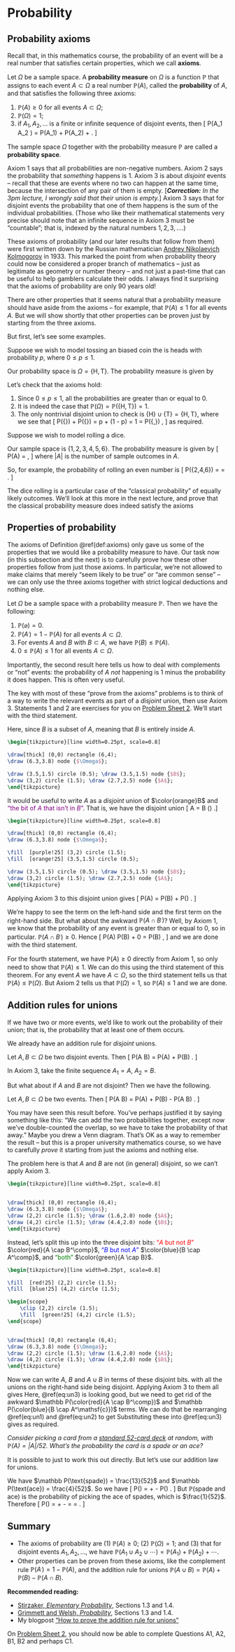 # Probability  {#L04-probability}



## Probability axioms  {#axioms}


Recall that, in this mathematics course, the probability of an event will be a real number that satisfies certain properties, which we call **axioms**.

::: {.definition #axioms}
Let $\Omega$ be a sample space. A **probability measure** on $\Omega$ is a function $\mathbb P$ that assigns to each event $A \subset \Omega$ a real number $\mathbb P(A)$, called the **probability** of $A$, and that satisfies the following three axioms:

1. $\mathbb P(A) \geq 0$ for all events $A \subset \Omega$;
1. $\mathbb P(\Omega) = 1$;
1. if $A_1, A_2, \dots$ is a finite or infinite sequence of disjoint events, then
\[ \mathbb P(A_1 \cup A_2 \cup \cdots) = \mathbb P(A_1) + \mathbb P(A_2) + \cdots . \]

The sample space $\Omega$ together with the probability measure $\mathbb P$ are called a **probability space**.
:::

Axiom 1 says that all probabilities are non-negative numbers. Axiom 2 says the probability that *something* happens is 1. Axiom 3 is about *disjoint* events -- recall that these are events where no two can happen at the same time, because the intersection of any pair of them is empty. [***Correction:** In the 3pm lecture, I wrongly said that their* union *is empty.*] Axiom 3 says that for disjoint events the probability that one of them happens is the sum of the individual probabilities. (Those who like their mathematical statements very precise should note that an infinite sequence in Axiom 3 must be "countable"; that is, indexed by the natural numbers $1, 2, 3, \dots$.)

These axioms of probability (and our later results that follow from them) were first written down by the Russian mathematician [Andrey Nikolaevich Kolmogorov](https://mathshistory.st-andrews.ac.uk/Biographies/Kolmogorov/) in 1933. This marked the point from when probability theory could now be considered a proper branch of mathematics -- just as legitimate as geometry or number theory -- and not just a past-time that can be useful to help gamblers calculate their odds. I always find it surprising that the axioms of probability are only 90 years old!

There are other properties that it seems natural that a probability measure should have aside from the axioms -- for example, that $\mathbb P(A) \leq 1$ for all events $A$. But we will show shortly that other properties can be proven just by starting from the three axioms.

But first, let's see some examples.

::: {.example}
Suppose we wish to model tossing an biased coin the is heads with probability $p$, where $0 \leq p \leq 1$.

Our probability space is $\Omega = \{\text{H}, \text{T}\}$. The probability measure is given by
\begin{align*}
   \mathbb P(\varnothing) &= 0  &  \mathbb P(\{\text{H}\}) &= p \\
   \mathbb P(\{\text{T}\}) &= 1 - p  &  \mathbb P(\{\text{H},\text{T}\})  &= 1 .
\end{align*}

Let's check that the axioms hold:

1. Since $0 \leq p \leq 1$, all the probabilities are greater than or equal to 0.
1. It is indeed the case that $\mathbb P(\Omega) = \mathbb P(\{\text{H},\text{T}\}) = 1$.
1. The only nontrivial disjoint union to check is $\{\text{H}\} \cup \{\text{T}\} = \{\text{H},\text{T}\}$, where we see that
\[ \mathbb P(\{\text{H}\}) + \mathbb P(\{\text{T}\}) = p + (1 - p) = 1 = \mathbb P(\{\text{H},\text{T}\}) , \]
as required.
:::

::: {.example}
Suppose we wish to model rolling a dice.

Our sample space is $\{1,2,3,4,5,6\}$. The probability measure is given by
\[ \mathbb P(A) = \frac{|A|}{6} , \]
where $|A|$ is the number of sample outcomes in $A$.

So, for example, the probability of rolling an even number is 
\[ \mathbb P(\{2,4,6\}) = \frac36 = \frac12 . \]
:::

The dice rolling is a particular case of the "classical probability" of equally likely outcomes. We'll look at this more in the next lecture, and prove that the classical probability measure does indeed satisfy the axioms


## Properties of probability {#prob-properties}



The axioms of Definition \@ref(def:axioms) only gave us some of the properties that we would like a probability measure to have. Our task now (in this subsection and the next) is to carefully prove how these other properties follow from just those axioms. In particular, we're not allowed to make claims that merely "seem likely to be true" or "are common sense" -- we can only use the three axioms together with strict logical deductions and nothing else.

::: {.theorem}
Let $\Omega$ be a sample space with a probability measure $\mathbb P$. Then we have the following:

1. $\mathbb P(\varnothing) = 0$.
1. $\mathbb P(A^\comp) = 1 - \mathbb P(A)$ for all events $A \subset \Omega$.
1. For events $A$ and $B$ with $B \subset A$, we have $\mathbb P(B) \leq \mathbb P(A)$.
1. $0 \leq \mathbb P(A) \leq 1$ for all events $A \subset \Omega$.
:::

Importantly, the second result here tells us how to deal with complements or "not" events: the probability of $A$ *not* happening is 1 minus the probability it does happen. This is often very useful.

::: {.proof}
The key with most of these "prove from the axioms" problems is to think of a way to write the relevant events as part of a *disjoint* union, then use Axiom 3. Statements 1 and 2 are exercises for you on [Problem Sheet 2](#P2). We'll start with the third statement.

Here, since $B$ is a subset of $A$, meaning that $B$ is entirely inside $A$. 

```tikz
\begin{tikzpicture}[line width=0.25pt, scale=0.8]

\draw[thick] (0,0) rectangle (6,4);
\draw (6.3,3.8) node {$\Omega$};

\draw (3.5,1.5) circle (0.5); \draw (3.5,1.5) node {$B$};
\draw (3,2) circle (1.5); \draw (2.7,2.5) node {$A$};
\end{tikzpicture}
```

It would be useful to write $A$ as a *disjoint* union of $\color{orange}B$ and <span style="color: purple;">"the bit of $A$ that isn't in $B$"</span>. That is, we have the disjoint union
\[ A = \color{orange}B \cup (\color{purple}{A \cap B^\comp}) .\]

```tikz
\begin{tikzpicture}[line width=0.25pt, scale=0.8]

\draw[thick] (0,0) rectangle (6,4);
\draw (6.3,3.8) node {$\Omega$};

\fill  [purple!25] (3,2) circle (1.5); 
\fill  [orange!25] (3.5,1.5) circle (0.5); 

\draw (3.5,1.5) circle (0.5); \draw (3.5,1.5) node {$B$};
\draw (3,2) circle (1.5); \draw (2.7,2.5) node {$A$};
\end{tikzpicture}
```

Applying Axiom 3 to this disjoint union gives
\[ \mathbb P(A) =  \mathbb P(\color{orange}B) + \mathbb P(\color{purple}{A \cap B^\comp}) . \]

We're happy to see the term on the left-hand side and the first term on the right-hand side. But what about the awkward $\mathbb P(A \cap B^\comp)$? Well, by Axiom 1, we know that the probability of any event is greater than or equal to 0, so in particular. $\mathbb P(A \cap B^\comp) \geq 0$. Hence
\[ \mathbb P(A)  \geq \mathbb P(B) + 0 = \mathbb P(B) , \]
and we are done with the third statement.

For the fourth statement, we have $\mathbb P(A) \geq 0$ directly from Axiom 1, so only need to show that $\mathbb P(A) \leq 1$. We can do this using the third statement of this theorem. For any event $A$ we have $A \subset \Omega$, so the third statement tells us that $\mathbb P(A) \leq \mathbb P(\Omega)$. But Axiom 2 tells us that $\mathbb P(\Omega) = 1$, so $\mathbb P(A) \leq 1$ and we are done.
:::


## Addition rules for unions  {#addition}


If we have two or more events, we'd like to work out the probability of their union; that is, the probability that at least one of them occurs.

We already have an addition rule for *disjoint* unions.

::: {.theorem}
Let $A, B \subset \Omega$ be two disjoint events. Then
\[ \mathbb P(A \cup B) = \mathbb P(A) + \mathbb P(B) . \]
:::

::: {.proof}
In Axiom 3, take the finite sequence $A_1 = A$, $A_2 = B$.
:::

But what about if $A$ and $B$ are not disjoint? Then we have the following.

::: {.theorem}
Let $A, B \subset \Omega$ be two events. Then
\[ \mathbb P(A \cup B) = \mathbb P(A) + \mathbb P(B) - \mathbb P(A \cap B) . \]
:::

You may have seen this result before. You've perhaps justified it by saying something like this: "We can add the two probabilities together, except now we've double-counted the overlap, so we have to take the probability of that away." Maybe you drew a Venn diagram. That's OK as a way to remember the result -- but this is a proper university mathematics course, so we have to carefully *prove* it starting from just the axioms and nothing else.

::: {.proof}
The problem here is that $A$ and $B$ are not (in general) disjoint, so we can't apply Axiom 3.

```tikz
\begin{tikzpicture}[line width=0.25pt, scale=0.8]


\draw[thick] (0,0) rectangle (6,4);
\draw (6.3,3.8) node {$\Omega$};
\draw (2,2) circle (1.5); \draw (1.6,2.0) node {$A$};
\draw (4,2) circle (1.5); \draw (4.4,2.0) node {$B$};
\end{tikzpicture}
```

Instead, let's split this up into the three disjoint bits: <span style="color: red;">"$A$ but not $B$"</span> $\color{red}{A \cap B^\comp}$, <span style="color: blue;">"$B$ but not $A$"</span> $\color{blue}{B \cap A^\comp}$, and <span style="color: green;">"both"</span> $\color{green}{A \cap B}$.

```tikz
\begin{tikzpicture}[line width=0.25pt, scale=0.8]

\fill  [red!25] (2,2) circle (1.5);
\fill  [blue!25] (4,2) circle (1.5); 

\begin{scope} 
	\clip (2,2) circle (1.5);
	\fill  [green!25] (4,2) circle (1.5); 
\end{scope}


\draw[thick] (0,0) rectangle (6,4);
\draw (6.3,3.8) node {$\Omega$};
\draw (2,2) circle (1.5); \draw (1.6,2.0) node {$A$};
\draw (4,2) circle (1.5); \draw (4.4,2.0) node {$B$};
\end{tikzpicture}
```

Now we can write $A$, $B$ and $A \cup B$ in terms of these disjoint bits.
\begin{align}
A &= (\color{red}{A \cap B^\mathsf{c}}) \cup (\color{green}{A \cap B}) \\
B &= (\color{blue}{B \cap A^\mathsf{c}}) \cup (\color{green}{A \cap B}) \\
A \cup B &= (\color{red}{A \cap B^\mathsf{c}}) \cup (\color{blue}{B \cap A^\mathsf{c}}) \cup (\color{green}{A \cap B}),
\end{align}
with all the unions on the right-hand side being disjoint. Applying Axiom 3 to them all gives
\begin{align}
\mathbb P(A) &= \mathbb P(\color{red}{A \cap B^\comp}) + \mathbb P(\color{green}{A \cap B}) (\#eq:un1)  \\
\mathbb P(B) &= \mathbb P(\color{blue}{B \cap A^\mathsf{c}}) + \mathbb P(\color{green}{A \cap B})  (\#eq:un2) \\
\mathbb P(A \cup B) &= \mathbb P(\color{red}{A \cap B^\comp}) + \mathbb P(\color{blue}{B \cap A^\mathsf{c}}) + \mathbb P(\color{green}{A \cap B}) . (\#eq:un3)
\end{align}
Here, \@ref(eq:un3) is looking good, but we need to get rid of the awkward $\mathbb P(\color{red}{A \cap B^\comp})$ and $\mathbb P(\color{blue}{B \cap A^\mathsf{c}})$ terms. We can do that be rearranging \@ref(eq:un1) and \@ref(eq:un2) to get
\begin{align}
\mathbb P(\color{red}{A \cap B^\comp}) &= \mathbb P(A) - \mathbb P(\color{green}{A \cap B}) \\
\mathbb P(\color{blue}{B \cap A^\mathsf{c}}) &= \mathbb P(B) - \mathbb P(\color{green}{A \cap B}) .
\end{align}
Substituting these into \@ref(eq:un3) gives
\begin{align}
\mathbb P(A \cup B) &= \mathbb P(A) - \mathbb P(\color{green}{A \cap B}) + \mathbb P(B) - \mathbb P(\color{green}{A \cap B}) + \mathbb P(\color{green}{A \cap B}) \\
  &= \mathbb P(A)+ \mathbb P(B) - \mathbb P(A \cap B) ,
\end{align}
as required.
:::



::: {.example}
*Consider picking a card from a [standard 52-card deck](https://en.wikipedia.org/wiki/Standard_52-card_deck) at random, with $\mathbb P(A) = |A|/52$. What's the probability the card is a spade or an ace?*

It is possible to just to work this out directly. But let's use our addition law for unions.

We have $\mathbb P(\text{spade}) = \frac{13}{52}$ and $\mathbb P(\text{ace}) = \frac{4}{52}$. So we have
\[ \mathbb P(\text{spade or ace}) = \tfrac{13}{52} + \tfrac{4}{52} - \mathbb P(\text{spade and ace}) . \]
But $\mathbb P(\text{spade and ace})$ is the probability of picking the ace of spades, which is $\frac{1}{52}$. Therefore
\[ \mathbb P(\text{spade or ace}) = \tfrac{13}{52} + \tfrac{4}{52}  - \tfrac{1}{52} = \tfrac{16}{52} = \tfrac{4}{13} . \]
:::



## Summary  {#summary-L04 .unnumbered}

::: {.mysummary}
* The axioms of probability are (1) $\mathbb P(A) \geq 0$; (2) $\mathbb P(\Omega) = 1$; and (3) that for disjoint events $A_1, A_2, \dots$, we have $\mathbb P(A_1 \cup A_2 \cup \cdots) = \mathbb P(A_1) + \mathbb P(A_2) + \cdots$.
* Other properties can be proven from these axioms, like the complement rule $\mathbb P(A^\comp) = 1 - \mathbb P(A)$, and the addition rule for unions $\mathbb P(A \cup B) = \mathbb P(A) + \mathbb P(B) - \mathbb P(A \cap B)$.
:::

**Recommended reading:**

* [Stirzaker, *Elementary Probability*](https://leeds.primo.exlibrisgroup.com/permalink/44LEE_INST/13rlbcs/alma991013131349705181), Sections 1.3 and 1.4.
* [Grimmett and Welsh, *Probability*](https://leeds.primo.exlibrisgroup.com/permalink/44LEE_INST/13rlbcs/alma991002938669705181), Sections 1.3 and 1.4.
* My blogpost ["How to prove the addition rule for unions"](https://mpaldridge.github.io/blog/union.html)

On [Problem Sheet 2](#P2), you should now be able to complete Questions A1, A2, B1, B2 and perhaps C1.
